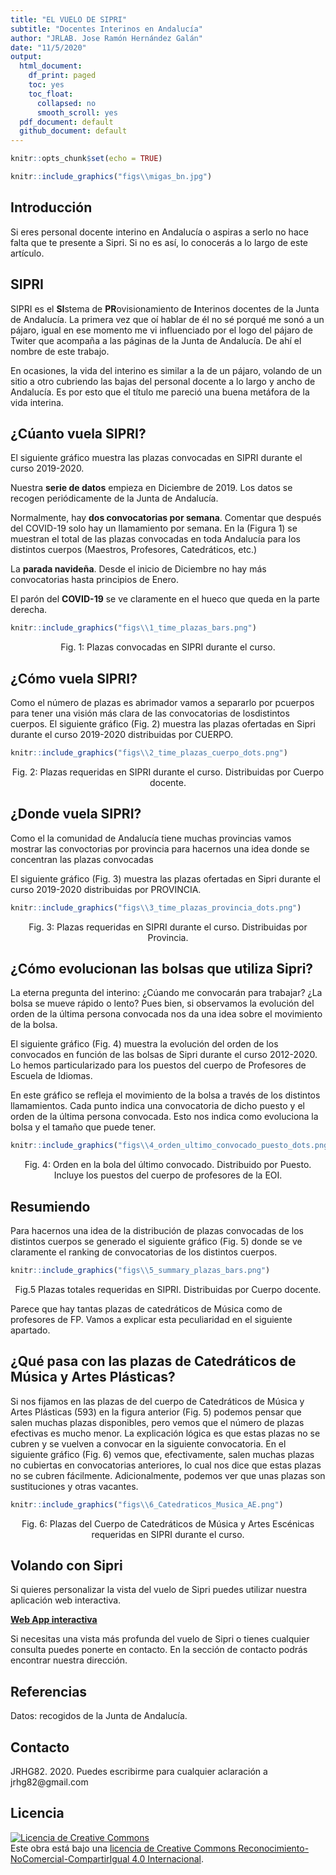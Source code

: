 ```yaml
---
title: "EL VUELO DE SIPRI"
subtitle: "Docentes Interinos en Andalucía"
author: "JRLAB. Jose Ramón Hernández Galán"
date: "11/5/2020"
output:
  html_document:
    df_print: paged
    toc: yes
    toc_float:
      collapsed: no
      smooth_scroll: yes
  pdf_document: default
  github_document: default
---
```


```r
knitr::opts_chunk$set(echo = TRUE)
```


```r
knitr::include_graphics("figs\\migas_bn.jpg")
```

## Introducción

Si eres personal docente interino en Andalucía o aspiras a serlo no hace falta que te presente a Sipri. Si no es así, lo conocerás a lo largo de este artículo.


## SIPRI

SIPRI es el **SI**stema de **PR**ovisionamiento de **I**nterinos docentes de la Junta de Andalucía. La primera vez que oí hablar de él no sé porqué me sonó a un pájaro, igual en ese momento me vi influenciado por el logo del pájaro de Twiter que acompaña a las páginas de la Junta de Andalucía. De ahí el nombre de este trabajo.

En ocasiones, la vida del interino es similar a la de un pájaro, volando de un sitio a otro cubriendo las bajas del personal docente a lo largo y ancho de Andalucía. Es por esto que el título me pareció una buena metáfora de la vida interina.


## ¿Cúanto vuela SIPRI?
El siguiente gráfico muestra las plazas convocadas en SIPRI durante el curso 2019-2020.

Nuestra **serie de datos** empieza en Diciembre de 2019. Los datos se recogen periódicamente de la Junta de Andalucía.

Normalmente, hay **dos convocatorias por semana**. Comentar que después del COVID-19 solo hay un llamamiento por semana. En la (Figura 1) se muestran el total de las plazas convocadas en toda Andalucía para los distintos cuerpos (Maestros, Profesores, Catedráticos, etc.)

La **parada navideña**. Desde el inicio de Diciembre no hay más convocatorias hasta principios de Enero.

El parón del **COVID-19** se ve claramente en el hueco que queda en la parte derecha.

```r
knitr::include_graphics("figs\\1_time_plazas_bars.png")
```

<center> 
Fig. 1: Plazas convocadas en SIPRI durante el curso.
</center>

## ¿Cómo vuela SIPRI?

Como el número de plazas es abrimador vamos a separarlo por pcuerpos para tener una visión más clara de las convocatorias de losdistintos cuerpos. El siguiente gráfico (Fig. 2) muestra las plazas ofertadas en Sipri durante el curso 2019-2020 distribuidas por CUERPO.

```r
knitr::include_graphics("figs\\2_time_plazas_cuerpo_dots.png")
```
<center> 
Fig. 2: Plazas requeridas en SIPRI durante el curso. Distribuidas por Cuerpo docente.
</center>

## ¿Donde vuela SIPRI?
Como el la comunidad de Andalucía tiene muchas provincias vamos mostrar las convoctorias por provincia para hacernos una idea donde se concentran las plazas convocadas

El siguiente gráfico (Fig. 3) muestra las plazas ofertadas en Sipri durante el curso 2019-2020 distribuidas por PROVINCIA.

```r
knitr::include_graphics("figs\\3_time_plazas_provincia_dots.png")
```
<center> 
Fig. 3: Plazas requeridas en SIPRI durante el curso. Distribuidas por Provincia.
</center>


## ¿Cómo evolucionan las bolsas que utiliza Sipri?
La eterna pregunta del interino: ¿Cúando me convocarán para trabajar? ¿La bolsa se mueve rápido o lento? Pues bien, si observamos la evolución del orden de la última persona convocada nos da una idea sobre el movimiento de la bolsa.

El siguiente gráfico (Fig. 4) muestra la evolución del orden de los convocados en función de las bolsas de Sipri durante el curso 2012-2020. Lo hemos particularizado para los puestos del cuerpo de Profesores de Escuela de Idiomas.

En este gráfico se refleja el movimiento de la bolsa a través de los distintos llamamientos. Cada punto indica una convocatoria de dicho puesto y el orden de la última persona convocada. Esto nos indica como evoluciona la bolsa y el tamaño que puede tener.


```r
knitr::include_graphics("figs\\4_orden_ultimo_convocado_puesto_dots.png")
```
<center> 
Fig. 4: Orden en la bola del último convocado. Distribuido por Puesto. Incluye los puestos del cuerpo de profesores de la EOI.
</center>

## Resumiendo

Para hacernos una idea de la distribución de plazas  convocadas de los distintos cuerpos se generado el siguiente gráfico (Fig. 5) donde se ve claramente el ranking de convocatorias de los distintos cuerpos.

```r
knitr::include_graphics("figs\\5_summary_plazas_bars.png")
```
<center> 
Fig.5 Plazas totales requeridas en SIPRI. Distribuidas por Cuerpo docente.
</center>

Parece que hay tantas plazas de catedráticos de Música como de profesores de FP. Vamos a explicar esta peculiaridad en el siguiente apartado.

## ¿Qué pasa con las plazas de Catedráticos de Música y Artes Plásticas?

Si nos fijamos en las plazas de del cuerpo de Catedráticos de Música y Artes Plásticas (593) en la figura anterior (Fig. 5) podemos pensar que salen muchas plazas disponibles, pero vemos que el número de plazas efectivas es mucho menor. La explicación lógica es que estas plazas no se cubren y se vuelven a convocar en la siguiente convocatoria.
En el siguiente gráfico (Fig. 6) vemos que, efectivamente, salen muchas plazas no cubiertas en convocatorias anteriores, lo cual nos dice que estas plazas no se cubren fácilmente. Adicionalmente, podemos ver que unas plazas son sustituciones y otras vacantes.

```r
knitr::include_graphics("figs\\6_Catedraticos_Musica_AE.png")
```
<center> 
Fig. 6: Plazas del Cuerpo de Catedráticos de Música y Artes Escénicas requeridas en SIPRI durante el curso.
</center>

## Volando con Sipri

Si quieres personalizar la vista del vuelo de Sipri puedes utilizar nuestra aplicación web interactiva.

[**Web App interactiva**](https://jrlab.shinyapps.io/sipri)

Si necesitas una vista más profunda del vuelo de Sipri o tienes cualquier consulta puedes ponerte en contacto. En la sección de contacto podrás encontrar nuestra dirección.


## Referencias
Datos: recogidos de la Junta de Andalucía.

## Contacto
JRHG82. 2020. Puedes escribirme para cualquier aclaración a  jrhg82@gmail.com

## Licencia

<a rel="license" href="http://creativecommons.org/licenses/by-nc-sa/4.0/"><img alt="Licencia de Creative Commons" style="border-width:0" src="https://i.creativecommons.org/l/by-nc-sa/4.0/88x31.png" /></a><br />Este obra está bajo una <a rel="license" href="http://creativecommons.org/licenses/by-nc-sa/4.0/">licencia de Creative Commons Reconocimiento-NoComercial-CompartirIgual 4.0 Internacional</a>.

